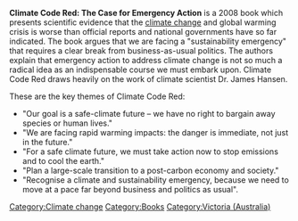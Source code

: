 '''Climate Code Red: The Case for Emergency Action''' is a 2008 book which presents scientific evidence that the [[climate change]] and global warming crisis is worse than official reports and national governments have so far indicated. The book argues that we are facing a "sustainability emergency" that requires a clear break from business-as-usual politics. The authors explain that emergency action to address climate change is not so much a radical idea as an indispensable course we must embark upon. Climate Code Red draws heavily on the work of climate scientist Dr. James Hansen.


These are the key themes of Climate Code Red:

* "Our goal is a safe-climate future – we have no right to bargain away species or human lives."
* "We are facing rapid warming impacts: the danger is immediate, not just in the future."
* "For a safe climate future, we must take action now to stop emissions and to cool the earth."
* "Plan a large-scale transition to a post-carbon economy and society."
* "Recognise a climate and sustainability emergency, because we need to move at a pace far beyond business and politics as usual".

{{attrib Greenlivingpedia|Climate Code Red|24 September 2008}}

[[Category:Climate change]]
[[Category:Books]]
[[Category:Victoria (Australia)]]